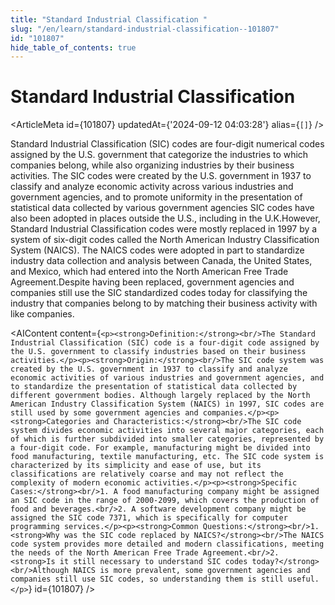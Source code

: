 ```yaml
---
title: "Standard Industrial Classification "
slug: "/en/learn/standard-industrial-classification--101807"
id: "101807"
hide_table_of_contents: true
---
```



# Standard Industrial Classification 

<ArticleMeta id={101807} updatedAt={'2024-09-12 04:03:28'} alias={`[]`} />
<div className='border-solid border-b border-t-0 my-4 border-[var(--ifm-color-gray-300)]' />

Standard Industrial Classification (SIC) codes are four-digit numerical codes assigned by the U.S. government that categorize the industries to which companies belong, while also organizing industries by their business activities. The SIC codes were created by the U.S. government in 1937 to classify and analyze economic activity across various industries and government agencies, and to promote uniformity in the presentation of statistical data collected by various government agencies SIC codes have also been adopted in places outside the U.S., including in the U.K.However, Standard Industrial Classification codes were mostly replaced in 1997 by a system of six-digit codes called the North American Industry Classification System (NAICS). The NAICS codes were adopted in part to standardize industry data collection and analysis between Canada, the United States, and Mexico, which had entered into the North American Free Trade Agreement.Despite having been replaced, government agencies and companies still use the SIC standardized codes today for classifying the industry that companies belong to by matching their business activity with like companies.

<AIContent content={`<p><strong>Definition:</strong><br/>The Standard Industrial Classification (SIC) code is a four-digit code assigned by the U.S. government to classify industries based on their business activities.</p><p><strong>Origin:</strong><br/>The SIC code system was created by the U.S. government in 1937 to classify and analyze economic activities of various industries and government agencies, and to standardize the presentation of statistical data collected by different government bodies. Although largely replaced by the North American Industry Classification System (NAICS) in 1997, SIC codes are still used by some government agencies and companies.</p><p><strong>Categories and Characteristics:</strong><br/>The SIC code system divides economic activities into several major categories, each of which is further subdivided into smaller categories, represented by a four-digit code. For example, manufacturing might be divided into food manufacturing, textile manufacturing, etc. The SIC code system is characterized by its simplicity and ease of use, but its classifications are relatively coarse and may not reflect the complexity of modern economic activities.</p><p><strong>Specific Cases:</strong><br/>1. A food manufacturing company might be assigned an SIC code in the range of 2000-2099, which covers the production of food and beverages.<br/>2. A software development company might be assigned the SIC code 7371, which is specifically for computer programming services.</p><p><strong>Common Questions:</strong><br/>1. <strong>Why was the SIC code replaced by NAICS?</strong><br/>The NAICS code system provides more detailed and modern classifications, meeting the needs of the North American Free Trade Agreement.<br/>2. <strong>Is it still necessary to understand SIC codes today?</strong><br/>Although NAICS is more prevalent, some government agencies and companies still use SIC codes, so understanding them is still useful.</p>`} id={101807} />
